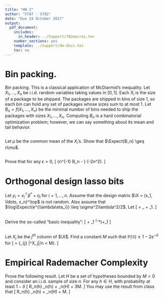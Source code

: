 ```yaml
---
title: "HW 2"
author: "STAT - S782"
date: "Due 24 October 2017"
output:
  pdf_document:
    includes:
      in_header: ../Support/782macros.tex
    number_sections: yes
    template: ../Support/dm-docs.tex
    toc: no
---
```


\renewcommand{\P}[1]{\mathbb{P}\left(#1\right)}

# Bin packing.

Bin packing. This is a classical application of McDiarmid’s inequality. Let $X_1,\ldots,X_n$ be i.i.d. random variables taking values in $[0,1]$. Each $X_i$ is the size of a package to be shipped. The packages are shipped in bins of size 1, so each bin can hold any set of packages whose sizes sum to at most 1. Let $B_n = f (X_1,\ldots,X_n)$ be the minimal number of bins needed to ship the packages with sizes $X_1,\ldots,X_n$. Computing $B_n$ is a hard combinatorial optimization problem; however, we can say something about its mean and tail behavior.

##

Let $\mu$ be the common mean of the $X_i$'s. Show that $\Expect{B_n} \geq n\mu$.

##

Prove that for any $\epsilon >0$,
\[
\P{n^{-1} B_n \leq \mu - \epsilon} \leq \exp\left(-2n\epsilon^2\right).
\]

# Orthogonal design lasso bits

Let $y_i = x_i^\top \beta^* + \eta_i$ for $i=1,\ldots,n$. Assume that the design matrix $\X = (x_1, \ldots, x_n)^\top$ is not random.  Also assume that $\log\Expect{e^{\lambda\eta_i}} \leq \sigma^2\lambda^2/2$. 
<!-- Suppose that $\beta^*$ is sparse: $\mathcal{S}=\{j : \beta^*_j\neq 0\}$ and that $\beta^*$ is such that $\norm{\beta^*_{S^c}}_1 \leq L\norm{\beta^*_S}$ for some $L$. Let -->
Let
\[
\hat\beta = \argmin_\beta \frac{1}{2n} \norm{Y-\X\beta} + \lambda\norm{\beta}_1.
\]

## 

Derive the so-called "basic inequality":
\[
\norm{\X\beta^*-\X\hat\beta} + \lambda\norm{\beta}_1 \leq \frac{1}{n}\eta^\top \X(\hat\beta-\beta^*)+\lambda\norm{\beta^*}_1
\]

## 

Let $X_j$ be the $j^{th}$ column of $\X$. Find a constant $M$ such that $\P{\mathcal{G}} \geq 1-2e^{-\delta}$ for 
\[
\mathcal{G} = \left\{\max_{j} |\eta^\top X_j|/n < M\right\}.
\]




# Empirical Rademacher Complexity

Prove the following result. Let $H$ be a set of hypotheses bounded by $M>0$ and consider an i.i.d. sample of size $n$. For any $h\in H$, with probability at least $1-\delta$
\[
R_n(h) \leq \hat{R}_n(h) + \hat{\mathcal{R}}_n(H) + 3M\sqrt{\frac{2\log(2/\delta)}{n}}.
\]
You may use the result from class that 
\[
R_n(h) \leq \hat{R}_n(h) + \mathcal{R}_n(H) + M\sqrt{\frac{2\log(1/\delta)}{n}}.
\]
